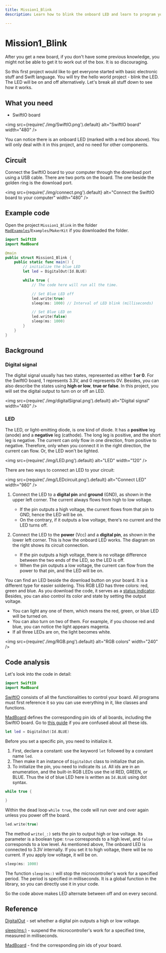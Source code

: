 ```yaml
---
title: Mission1_Blink
description: Learn how to blink the onboard LED and learn to program your board in Swift language.

---
```


# Mission1_Blink

After you get a new board, if you don't have some previous knowledge, you might not be able to get it to work out of the box. It is so discouraging. 

So this first project would like to get everyone started with basic electronic stuff and Swift language. You will try the hello world project - blink the LED. The LED will be on and off alternatively. Let's break all stuff down to see how it works.

## What you need

- SwiftIO board

<img
  src={require('./img/SwiftIO.png').default}
  alt="SwiftIO board" width="480"
/>


You can notice there is an onboard LED (marked with a red box above). You will only deal with it in this project, and no need for other components.


## Circuit
Connect the SwiftIO board to your computer through the download port using a USB cable. There are two ports on the board. The one beside the golden ring is the download port.

<img
  src={require('./img/connect.png').default}
  alt="Connect the SwiftIO board to your computer" width="480"
/>

## Example code


Open the project `Mission1_Blink` in the folder [`MadExamples`](https://github.com/madmachineio/MadExamples)/`Examples`/`MakerKit` if you downloaded the folder.

```swift title="Mission1_Blink.swift" showLineNumbers
import SwiftIO
import MadBoard

@main
public struct Mission1_Blink {
    public static func main() {
        // initialize the blue LED
        let led = DigitalOut(Id.BLUE)

        while true {
            // The code here will run all the time.

            // Set Blue LED off
            led.write(true)
            sleep(ms: 1000)	// Interval of LED blink (milliseconds)

            // Set Blue LED on
            led.write(false)
            sleep(ms: 1000)
        }
    }
}
```


<div className='row row--no-gutters'>
  <ReactPlayer
    url='https://youtu.be/nK5SDFT89v0'
    controls={true}
  />
</div>



## Background

### Digital signal

The digital signal usually has two states, represented as either **1 or 0**. For the SwiftIO board, 1 represents 3.3V, and 0 represents 0V. Besides, you can also describe the states using **high or low**, **true or false**. In this project, you will set the digital output to turn on or off an LED.

<img
  src={require('./img/digitalSignal.png').default}
  alt="Digital signal" width="480"
/>

### LED

The LED, or light-emitting diode, is one kind of diode. It has a **positive** leg (anode) and a **negative** leg (cathode). The long leg is positive, and the short leg is negative. The current can only flow in one direction, from positive to negative. Therefore, only when you connect it in the right direction, the current can flow. Or, the LED won't be lighted.

<img
  src={require('./img/LED.png').default}
  alt="LED" width="120"
/>

There are two ways to connect an LED to your circuit:

<img
  src={require('./img/LEDcircuit.png').default}
  alt="Connect LED" width="960"
/>

1. Connect the LED to a **digital pin** and **ground** (GND), as shown in the upper left corner. The current always flows from high to low voltage.
    * If the pin outputs a high voltage, the current flows from that pin to GND, hence the LED will be on. 
    * On the contrary, if it outputs a low voltage, there's no current and the LED turns off.

2. Connect the LED to the **power** (Vcc) and a **digital pin**, as shown in the lower left corner. This is how the onboard LED works. The diagram on the right shows its circuit connection.

    * If the pin outputs a high voltage, there is no voltage difference between the two ends of the LED, so the LED is off. 
    * When the pin outputs a low voltage, the current can flow from the power to that pin, and the LED will be on. 
  

You can find an LED beside the download button on your board. It is a different type for easier soldering. This RGB LED has three colors: red, green and blue. As you download the code, it serves as a [status indicator](../../hardware/swiftio-board#built-in-rgb-led). Besides, you can also control its color and state by setting the output voltage.

* You can light any one of them, which means the red, green, or blue LED will be turned on. 
* You can also turn on two of them. For example, if you choose red and blue, you can notice the light appears magenta. 
* If all three LEDs are on, the light becomes white.

<img
  src={require('./img/RGB.png').default}
  alt="RGB colors" width="240"
/>



## Code analysis

Let's look into the code in detail:

```swift
import SwiftIO
import MadBoard
```
[SwiftIO](https://madmachineio.github.io/SwiftIO/documentation/swiftio) consists of all the functionalities to control your board. All programs must first reference it so you can use everything in it, like classes and functions.

[MadBoard](https://github.com/madmachineio/MadBoards/blob/main/Sources/MadBoards/SwiftIOBoard.swift) defines the corresponding pin ids of all boards, including the SwiftIO board. Go to [this guide](../../overview/pin-id) if you are confused about all these ids.

```swift
let led = DigitalOut(Id.BLUE)
```

Before you set a specific pin, you need to initialize it. 

1. First, declare a constant: use the keyword `let` followed by a constant name `led`.
2. Then make it an instance of `DigitalOut` class to initialize that pin.
3. To initialize the pin, you need to indicate its `id`. All ids are in an enumeration, and the built-in RGB LEDs use the id RED, GREEN, or BLUE. Thus the id of blue LED here is written as `Id.BLUE` using dot syntax.

```swift
while true { 

}
```

Within the dead loop `while true`, the code will run over and over again unless you power off the board.

```swift
led.write(true)
```

The method `write(_:)` sets the pin to output high or low voltage. Its parameter is a boolean type: `true` corresponds to a high level, and `false` corresponds to a low level. As mentioned above, The onboard LED is connected to 3.3V internally. If you set it to high voltage, there will be no current. If you apply low voltage, it will be on.

```swift
sleep(ms: 1000)
```

The function `sleep(ms:)` will stop the microcontroller's work for a specified period. The period is specified in milliseconds. It is a global function in the library, so you can directly use it in your code.

So the code above makes LED  alternate between off and on every second.

## Reference

[DigitalOut](https://madmachineio.github.io/SwiftIO/documentation/swiftio/digitalout) - set whether a digital pin outputs a high or low voltage.

[sleep(ms:)](https://madmachineio.github.io/SwiftIO/documentation/swiftio/sleep(ms:)) - suspend the microcontroller's work for a specified time, measured in milliseconds.

[MadBoard](https://github.com/madmachineio/MadBoards) - find the corresponding pin ids of your board.

